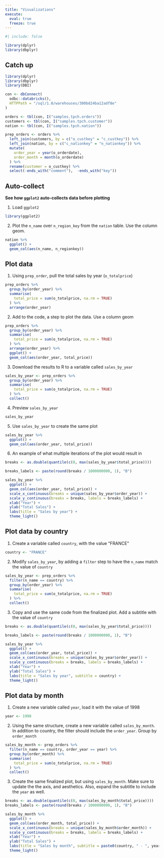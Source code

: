 ```yaml
---
title: "Visualizations"
execute: 
  eval: true
  freeze: true
---
```


```r
#| include: false

library(dplyr)
library(dbplyr)
```

## Catch up {.unnumbered}

```r
library(dplyr)
library(dbplyr)
library(DBI)

con <- dbConnect(
  odbc::databricks(),
  HTTPPath = "/sql/1.0/warehouses/300bd24ba12adf8e"
)

orders <- tbl(con, I("samples.tpch.orders"))
customers <- tbl(con, I("samples.tpch.customer"))
nation <- tbl(con, I("samples.tpch.nation"))

prep_orders <- orders %>% 
  left_join(customers, by = c("o_custkey" = "c_custkey")) %>% 
  left_join(nation, by = c("c_nationkey" = "n_nationkey")) %>% 
  mutate(
    order_year = year(o_orderdate), 
    order_month = month(o_orderdate)
  ) %>% 
  rename(customer = o_custkey) %>% 
  select(-ends_with("comment"),  -ends_with("key"))
```

## Auto-collect
**See how `ggplot2` auto-collects data before plotting**

1. Load `ggplot2`

```r
library(ggplot2)
```

2. Plot the `n_name` over `n_region_key` from the `nation` table. Use the
column geom.

```r
nation %>% 
  ggplot() +
  geom_col(aes(n_name, n_regionkey))
```

## Plot data

1. Using `prep_order`, pull the total sales by year (`o_totalprice`)

```r
prep_orders %>% 
  group_by(order_year) %>% 
  summarise(
    total_price = sum(o_totalprice, na.rm = TRUE)
  ) %>% 
  arrange(order_year)
```

2. Add to the code, a step to plot the data. Use a column geom

```r
prep_orders %>% 
  group_by(order_year) %>% 
  summarise(
    total_price = sum(o_totalprice, na.rm = TRUE)
  ) %>% 
  arrange(order_year) %>% 
  ggplot() +
  geom_col(aes(order_year, total_price)) 
```

3. Download the results to R to a variable called `sales_by_year`

```r
sales_by_year <- prep_orders %>% 
  group_by(order_year) %>% 
  summarise(
    total_price = sum(o_totalprice, na.rm = TRUE)
  ) %>% 
  collect()
```

4. Preview `sales_by_year`

```r
sales_by_year
```

5. Use `sales_by_year` to create the same plot

```r
sales_by_year %>% 
  ggplot() +
  geom_col(aes(order_year, total_price)) 
```

6. An example of what multiple iterations of the plot would result in

```r
breaks <- as.double(quantile(c(0, max(sales_by_year$total_price))))

breaks_labels <- paste(round(breaks / 1000000000, 1), "B")

sales_by_year %>% 
  ggplot() +
  geom_col(aes(order_year, total_price)) +
  scale_x_continuous(breaks = unique(sales_by_year$order_year)) +
  scale_y_continuous(breaks = breaks, labels = breaks_labels) +
  xlab("Year") +
  ylab("Total Sales") +
  labs(title = "Sales by year") +
  theme_light()
```

## Plot data by country

1. Create a variable called `country`, with the value "FRANCE"

```r
country <- "FRANCE"
```


2. Modify `sales_by_year`, by adding a `filter` step to have the `n_name` match
the value of `country`

```r
sales_by_year <- prep_orders %>% 
  filter(n_name == country) %>% 
  group_by(order_year) %>% 
  summarise(
    total_price = sum(o_totalprice, na.rm = TRUE)
  ) %>% 
  collect()
```

3. Copy and use the same code from the finalized plot. Add a subtitle with the
value of `country`

```r
breaks <- as.double(quantile(c(0, max(sales_by_year$total_price))))

breaks_labels <- paste(round(breaks / 1000000000, 1), "B")

sales_by_year %>% 
  ggplot() +
  geom_col(aes(order_year, total_price)) +
  scale_x_continuous(breaks = unique(sales_by_year$order_year)) +
  scale_y_continuous(breaks = breaks, labels = breaks_labels) +
  xlab("Year") +
  ylab("Total Sales") +
  labs(title = "Sales by year", subtitle = country) +
  theme_light()
```

## Plot data by month

1. Create a new variable called `year`, load it with the value of 1998

```r
year <- 1998
```

2. Using the same structure, create a new variable called `sales_by_month`. In
addition to country, the filter should include the `order_year`. Group by 
`order_month`

```r
sales_by_month <- prep_orders %>%
  filter(n_name == country, order_year == year) %>%
  group_by(order_month) %>%
  summarise(
    total_price = sum(o_totalprice, na.rm = TRUE)
  ) %>%
  collect()
```

3. Create the same finalized plot, but using `sales_by_month`. Make sure to
update the the axis, and aesthetics. Also, expand the subtitle to include
the `year` as well.

```r
breaks <- as.double(quantile(c(0, max(sales_by_month$total_price))))
breaks_labels <- paste(round(breaks / 1000000000, 1), "B")

sales_by_month %>%
  ggplot() +
  geom_col(aes(order_month, total_price)) +
  scale_x_continuous(breaks = unique(sales_by_month$order_month)) +
  scale_y_continuous(breaks = breaks, labels = breaks_labels) +
  xlab("Year") +
  ylab("Total Sales") +
  labs(title = "Sales by month", subtitle = paste0(country, " - ", year)) +
  theme_light()
```




